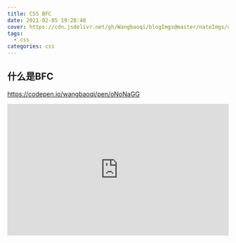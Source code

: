 ```yaml
---
title: CSS BFC
date: 2021-02-05 19:28:48
cover: https://cdn.jsdelivr.net/gh/Wangbaoqi/blogImgs@master/nateImgs/css/css-inherit.png
tags: 
  - css
categories: css
---
```




## 什么是BFC


https://codepen.io/wangbaoqi/pen/oNoNaGG






<iframe height="300" style="width: 100%;" scrolling="no" title="BFC - 高度坍塌" src="https://codepen.io/wangbaoqi/embed/preview/oNoNaGG?default-tab=html%2Cresult&editable=true&theme-id=dark" frameborder="no" loading="lazy" allowtransparency="true" allowfullscreen="true">
  See the Pen <a href="https://codepen.io/wangbaoqi/pen/oNoNaGG">
  BFC - 高度坍塌</a> by wangbaoqi (<a href="https://codepen.io/wangbaoqi">@wangbaoqi</a>)
  on <a href="https://codepen.io">CodePen</a>.
</iframe>


